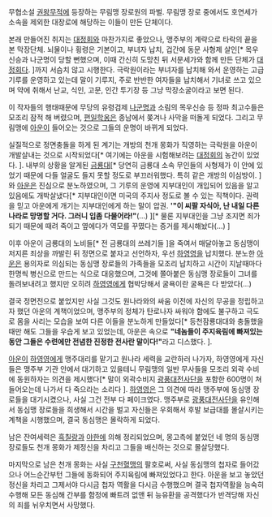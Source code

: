 무협소설 [[권왕무적]]에 등장하는 무림맹 장로원의 파벌. 무림맹 장로 중에서도 호연세가 소속을 제외한 대장로에 해당하는 이들이 만든 단체이다.

본래 만들어진 취지는 [[대정회]]와 마찬가지로 좋았으나, 맹주부의 계략으로 타락의 끝을 본 막장단체. 뇌물이나 횡령은 기본이고, 부녀자 납치, 겁간에 동문 사형제 살인[* 목우신승과 나군명이 당할 뻔했으며, 이때 간신히 도망친 뒤 서문세가와 함께 만든 단체가 [[대정회]]다. ]까지 서슴치 않고 시행한다. 극락원이라는 부녀자를 납치해 와서 운영하는 고급 기루를 운영하고 있는데 말이 기루지, 주로 반반한 여자들을 납치해서 기녀로 쓰고 있으며 약에 취해서 난교, 식인, 고문, 인간 투기장 등 그냥 막장소굴이라고 보면 된다. 

이 작자들의 행태때문에 무당의 유령검제 [[나군명]]과 소림의 목우신승 등 정파 최고수들은 모조리 잠적 해 버렸으며, [[편일학]]옹은 종남에서 쫒겨나 사막을 떠돌게 되었다. 그리고 무림맹에 [[아운]]이 들어오는 것으로 그들의 운명이 바뀌게 되었다.

실질적으로 정면충돌을 하게 된 계기는 개방의 천개 몽화가 직영하는 극락원을 아운이 개발살내는 것으로 시작되었다[* 여기에는 아운을 시험해보려는 [[대정회]]의 농간이 있었다. ]. 내부의 상황을 알게된 [[금룡대]][* 당연히 금룡대 소속 무인들의 사형제가 이 안에 있었기 때문에 다들 얼굴도 들지 못할 정도로 부끄러워했다. 특히 같은 개방의 이심방이. ]와 [[아운]]은 진심으로 분노하였으며, 그 기루의 운영에 지부대인이 개입되어 있음을 알고 있음에도 개박살냈다[* 지부대인이면 미국의 주지사 정도로 볼 수 있는 직책이다. 권력을 믿고 아운에게 개기는 지부대인에게 하는 말이 압권. ''''"이 씨팔 자식아, 난 내일 다른 나라로 망명할 거다. 그러니 입좀 다물어라!"'''(...) ][* 물론 지부대인을 그냥 조지면 죄가 되기 때문에 때려 죽이고 옆에다가 역모를 꾸몄다는 증거를 제시해놨다(...) ]
   
이후 아운이 금룡대의 노비들[* 전 금룡대의 쓰레기들 ]을 죽여서 매달아놓고 동심맹이 저지른 죄상을 까발린 뒤 정면으로 붙자고 선언하자, 우선 [[하영영]]을 납치했다. 분노한 [[아운]]은 용의자로 의심되는 동심맹 장로들의 가족들을 모조리 납치하고 시간이 지날때마다 한명씩 병신으로 만드는 식으로 대응했으며, 그것에 쫄아붙은 동심맹 장로들이 그녀를 돌려보내려고 했지만 오히려 [[하영영]]에게 협박당해서 굴욕이란 굴욕은 다 받았다(...)

결국 정면전으로 붙었지만 사실 그것도 원나라와의 싸움 이전에 자신의 무공을 정립하고자 했던 아운의 계책이었으며, 맹주부의 정체가 탄로나자 싸워야 함에도 불구하고 극도로 몸을 사리는 모습을 보여 다른 이들을 분노하게 만들었다[* 등천잠룡대대와 충돌했을때만 해도 그들을 우습게 보고 있었는데, 아운은 속으로 '''"네놈들이 주지육림에 빠져있는 동안 그들은 수련에만 전념한 진정한 전사란 말이다!"'''라고 디스했다. ].

[[아운]]이 [[하영영]]에게 맹주대리를 맡기고 원나라 세력을 교란하러 나가자, 하영영에게 자신들은 맹주부 기관 안에서 대기하고 있을테니 무림맹의 일반 무사들을 모조리 외곽 수비에 동원하자는 의견을 제시했다[* 말이 외곽수비지 [[광풍대전사단]]을 포함한 600명이 쳐들어오는데 나가서 다 죽으라는 소리다 ]. [[하영영]]은 그 의견에 따라 맹주부에 동심맹 장로들을 대기시켰으나, 사실 그건 전부 다 페이크였다. 맹주부로 [[광풍대전사단]]을 유인해서 동심맹 장로들을 희생해서 시간을 벌고 자신들은 우회해서 후발 보급대를 몰살시키는 계책을 시행했으며, 결국 동심맹은 몰락하게 되었다.

남은 잔여세력은 [[흑칠랑]]과 [[야한]]에 의해 정리되었으며, 몽고측에 붙었던 네 명의 동심맹 장로들도 천개 몽화가 제정신을 차리고 그들을 배신하는 것으로 몰살당했다.

마지막으로 남은 천개 몽화는 사실 [[구천혈맹]]의 팔호로써, 사실 동심맹의 첩자로 들어갔으나 어느순간부턴 그들에 동화되어 주지육림에 빠져있었다고 한다. 아운을 보고 놓았던 정신을 차리고 그제서야 다시금 첩자 역활을 다시금 수행했으며 결국 첩자역활을 능숙히 수행해 모든 동심해 간부를 함정에 빠트려 없앤 뒤 능유환을 공격했다가 반격당해 자신의 죄를 뉘우치면서 사망했다.
